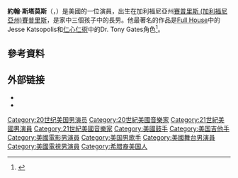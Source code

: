 {{expand language|en}}
{{NoteTA
|G1=Movie
|G2=Show
|1=zh-cn:斯塔莫斯; zh-tw:史坦摩斯; zh-hk:史坦摩斯;
}}
{{Infobox person
| name           = John Stamos
| image          = John Stamos at PaleyFest 2013.jpg
| caption        = 
| birth_name     = John Phillip Stamos
| birth_date     = {{Birth date and age|mf=yes|1963|8|19}}
| birth_place    = 美國[[賽普里斯_(加利福尼亞州)|賽普里斯]]
| occupation     = {{flat list |
*演員
*電影製作人
*音樂人
*歌手
*喜劇人}}
| years_active   = 1982–現在
| spouse         = {{marriage|[[麗貝卡·羅梅恩|麗貝卡·羅梅恩]]<br>|September 19, 1998|March 1, 2005|end=divorced}}
| module         = {{Infobox musical artist|embed=yes
| background      = solo_singer
| genre           = [[Pop_rock|Pop rock]]
| instrument      = {{flat list|
*Vocals
*guitar
*drums
*percussion
*bass guitar}}
| years_active    = 1982–present
| label           = 
| associated_acts = {{flat list|
*[[The_Beach_Boys|The Beach Boys]]
*[[Diamond_Carter|Diamond Carter]]}}
}}
}}
'''約翰·斯塔莫斯'''（{{lang-en|John Phillip Stamos}}，{{bd|1963年|8月19日||}}）是美國的一位演員，出生在加利福尼亞州[[賽普里斯_(加利福尼亞州)賽普里斯|賽普里斯 (加利福尼亞州)賽普里斯]]，是家中三個孩子中的長男。他最著名的作品是[[Full_House|Full House]]中的Jesse Katsopolis和[[仁心仁術|仁心仁術]]中的Dr. Tony Gates角色<ref name="PeopleMagazine">{{cite web|url=http://www.people.com/people/archive/article/0,,20062677,00.html|title=She Finds Homes for Abandoned Babies - 564 and Counting|publisher=People|accessdate=August 6, 2012|archive-date=2016-03-04|archive-url=https://web.archive.org/web/20160304071113/http://www.people.com/people/archive/article/0,,20062677,00.html|dead-url=no}}</ref>。

==參考資料==
{{Reflist}}

== 外部链接 ==
* {{IMDb name|0001764}}
* {{IBDB name}}

{{Authority control}}

{{DEFAULTSORT:Stamos, John}}
[[Category:20世纪美国男演员|Category:20世纪美国男演员]]
[[Category:20世紀美國音樂家|Category:20世紀美國音樂家]]
[[Category:21世紀美國男演員|Category:21世紀美國男演員]]
[[Category:21世紀美國音樂家|Category:21世紀美國音樂家]]
[[Category:美國鼓手|Category:美國鼓手]]
[[Category:美国吉他手|Category:美国吉他手]]
[[Category:美國電影男演員|Category:美國電影男演員]]
[[Category:美国男歌手|Category:美国男歌手]]
[[Category:美國舞台男演員|Category:美國舞台男演員]]
[[Category:美國電視男演員|Category:美國電視男演員]]
[[Category:希腊裔美国人|Category:希腊裔美国人]]